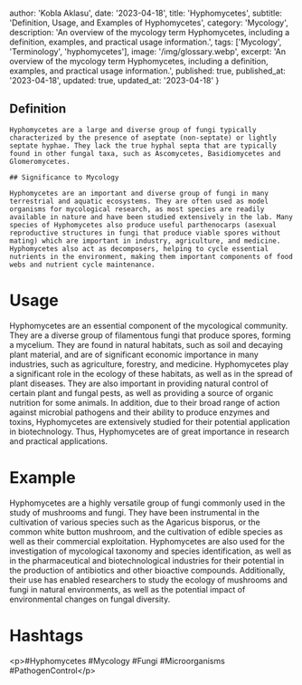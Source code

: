 
  author: 'Kobla Aklasu',
  date: '2023-04-18',
  title: 'Hyphomycetes',
  subtitle: 'Definition, Usage, and Examples of Hyphomycetes',
  category: 'Mycology',
  description: 'An overview of the mycology term Hyphomycetes, including a definition, examples, and practical usage information.',
  tags: ['Mycology', 'Terminology', 'hyphomycetes'],
  image: '/img/glossary.webp',
  excerpt: 'An overview of the mycology term Hyphomycetes, including a definition, examples, and practical usage information.',
  published: true,
  published_at: '2023-04-18',
  updated: true,
  updated_at: '2023-04-18'
}




## Definition
    
    Hyphomycetes are a large and diverse group of fungi typically characterized by the presence of aseptate (non-septate) or lightly septate hyphae. They lack the true hyphal septa that are typically found in other fungal taxa, such as Ascomycetes, Basidiomycetes and Glomeromycetes.
    
    ## Significance to Mycology
    
    Hyphomycetes are an important and diverse group of fungi in many terrestrial and aquatic ecosystems. They are often used as model organisms for mycological research, as most species are readily available in nature and have been studied extensively in the lab. Many species of Hyphomycetes also produce useful parthenocarps (asexual reproductive structures in fungi that produce viable spores without mating) which are important in industry, agriculture, and medicine. Hyphomycetes also act as decomposers, helping to cycle essential nutrients in the environment, making them important components of food webs and nutrient cycle maintenance.

# Usage

Hyphomycetes are an essential component of the mycological community. They are a diverse group of filamentous fungi that produce spores, forming a mycelium. They are found in natural habitats, such as soil and decaying plant material, and are of significant economic importance in many industries, such as agriculture, forestry, and medicine. Hyphomycetes play a significant role in the ecology of these habitats, as well as in the spread of plant diseases. They are also important in providing natural control of certain plant and fungal pests, as well as providing a source of organic nutrition for some animals. In addition, due to their broad range of action against microbial pathogens and their ability to produce enzymes and toxins, Hyphomycetes are extensively studied for their potential application in biotechnology. Thus, Hyphomycetes are of great importance in research and practical applications.

# Example

Hyphomycetes are a highly versatile group of fungi commonly used in the study of mushrooms and fungi. They have been instrumental in the cultivation of various species such as the Agaricus bisporus, or the common white button mushroom, and the cultivation of edible species as well as their commercial exploitation. Hyphomycetes are also used for the investigation of mycological taxonomy and species identification, as well as in the pharmaceutical and biotechnological industries for their potential in the production of antibiotics and other bioactive compounds. Additionally, their use has enabled researchers to study the ecology of mushrooms and fungi in natural environments, as well as the potential impact of environmental changes on fungal diversity.

# Hashtags

&lt;p&gt;#Hyphomycetes #Mycology #Fungi #Microorganisms #PathogenControl&lt;/p&gt;

